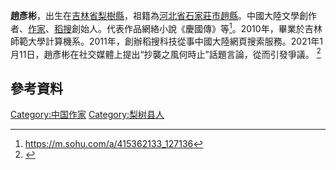 '''趙彥彬'''{{BD|1988年|}}，出生在[[吉林省|吉林省]][[梨樹縣|梨樹縣]]，祖籍為[[河北省|河北省]][[石家莊|石家莊]][[市趙縣|市趙縣]]。中國大陸文學創作者、[[作家|作家]]、[[稻搜|稻搜]]創始人。代表作品網絡小說《慶國傳》等<ref>https://m.sohu.com/a/415362133_127136</ref>。2010年，畢業於吉林師範大學計算機系。2011年，創辦稻搜科技從事中國大陸網頁搜索服務。2021年1月11日，趙彥彬在社交媒體上提出“抄襲之風何時止”話題言論，從而引發爭議。 <ref>{{Cite web |url=http://ent.qianlong.com/2021/0114/5279661.shtml |title=存档副本 |access-date=2021-03-03 |archive-date=2021-01-24 |archive-url=https://web.archive.org/web/20210124204745/http://ent.qianlong.com/2021/0114/5279661.shtml |dead-url=no }}</ref>

==參考資料==
{{reflist}}

[[Category:中国作家|Category:中国作家]]
[[Category:梨树县人|Category:梨树县人]]
{{bio-stub}}